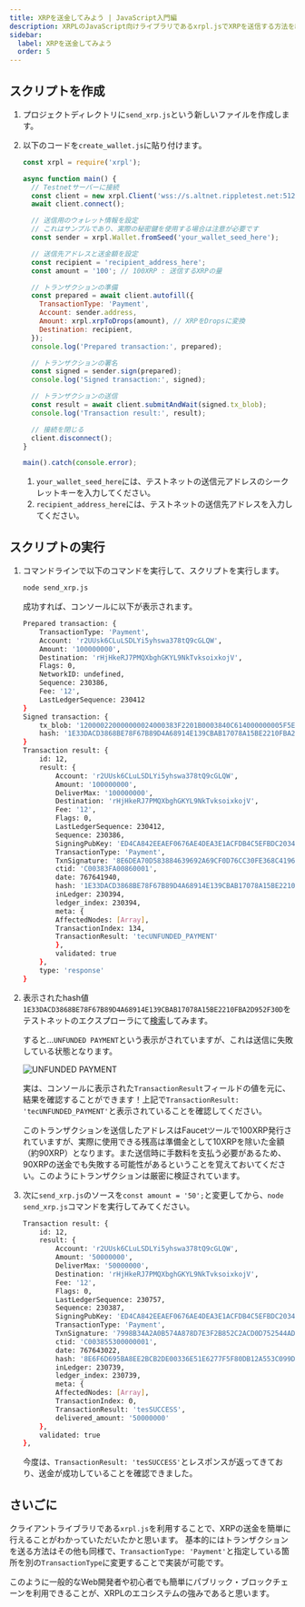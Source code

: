 ```yaml
---
title: XRPを送金してみよう | JavaScript入門編
description: XRPLのJavaScript向けライブラリであるxrpl.jsでXRPを送信する方法を紹介しています。
sidebar:
  label: XRPを送金してみよう
  order: 5
---
```



## スクリプトを作成

<Steps>

1. プロジェクトディレクトリに`send_xrp.js`という新しいファイルを作成します。
2. 以下のコードを`create_wallet.js`に貼り付けます。

   ```javascript
   const xrpl = require('xrpl');

   async function main() {
     // Testnetサーバーに接続
     const client = new xrpl.Client('wss://s.altnet.rippletest.net:51233');
     await client.connect();

     // 送信用のウォレット情報を設定
     // これはサンプルであり、実際の秘密鍵を使用する場合は注意が必要です
     const sender = xrpl.Wallet.fromSeed('your_wallet_seed_here');

     // 送信先アドレスと送金額を設定
     const recipient = 'recipient_address_here';
     const amount = '100'; // 100XRP : 送信するXRPの量

     // トランザクションの準備
     const prepared = await client.autofill({
       TransactionType: 'Payment',
       Account: sender.address,
       Amount: xrpl.xrpToDrops(amount), // XRPをDropsに変換
       Destination: recipient,
     });
     console.log('Prepared transaction:', prepared);

     // トランザクションの署名
     const signed = sender.sign(prepared);
     console.log('Signed transaction:', signed);

     // トランザクションの送信
     const result = await client.submitAndWait(signed.tx_blob);
     console.log('Transaction result:', result);

     // 接続を閉じる
     client.disconnect();
   }

   main().catch(console.error);
   ```

   1. `your_wallet_seed_here`には、テストネットの送信元アドレスのシークレットキーを入力してください。
   2. `recipient_address_here`には、テストネットの送信先アドレスを入力してください。
</Steps>

## スクリプトの実行

1. コマンドラインで以下のコマンドを実行して、スクリプトを実行します。

    ```bash
    node send_xrp.js
    ```

    成功すれば、コンソールに以下が表示されます。

    ```bash
    Prepared transaction: {
        TransactionType: 'Payment',
        Account: 'r2UUsk6CLuLSDLYi5yhswa378tQ9cGLQW',
        Amount: '100000000',
        Destination: 'rHjHkeRJ7PMQXbghGKYL9NkTvksoixkojV',
        Flags: 0,
        NetworkID: undefined,
        Sequence: 230386,
        Fee: '12',
        LastLedgerSequence: 230412
    }
    Signed transaction: {
        tx_blob: '120000220000000024000383F2201B0003840C614000000005F5E10068400000000000000C7321ED4CA842EEAEF0676AE4DEA3E1ACFDB4C5EFBDC2034091627BF4BE1EE3683C948374408E6DEA70D583884639692A69CF0D76CC30FE368C41967B87FA5E717462F1F768DFE6205A285747963F52D7A61AAB77F09A967E9459C6770543ED1CF233EF8D0481140647116D6E951B75A250510595C2E2772F56584A8314B781779BC48D6A07B5685B1D2EBE7AE0F0B7B2EF',
        hash: '1E33DACD3868BE78F67B89D4A68914E139CBAB17078A15BE2210FBA2D952F30D'
    }
    Transaction result: {
        id: 12,
        result: {
            Account: 'r2UUsk6CLuLSDLYi5yhswa378tQ9cGLQW',
            Amount: '100000000',
            DeliverMax: '100000000',
            Destination: 'rHjHkeRJ7PMQXbghGKYL9NkTvksoixkojV',
            Fee: '12',
            Flags: 0,
            LastLedgerSequence: 230412,
            Sequence: 230386,
            SigningPubKey: 'ED4CA842EEAEF0676AE4DEA3E1ACFDB4C5EFBDC2034091627BF4BE1EE3683C9483',
            TransactionType: 'Payment',
            TxnSignature: '8E6DEA70D583884639692A69CF0D76CC30FE368C41967B87FA5E717462F1F768DFE6205A285747963F52D7A61AAB77F09A967E9459C6770543ED1CF233EF8D04',
            ctid: 'C00383FA00860001',
            date: 767641940,
            hash: '1E33DACD3868BE78F67B89D4A68914E139CBAB17078A15BE2210FBA2D952F30D',
            inLedger: 230394,
            ledger_index: 230394,
            meta: {
            AffectedNodes: [Array],
            TransactionIndex: 134,
            TransactionResult: 'tecUNFUNDED_PAYMENT'
            },
            validated: true
        },
        type: 'response'
    }
    ```

2. 表示されたhash値`1E33DACD3868BE78F67B89D4A68914E139CBAB17078A15BE2210FBA2D952F30D`をテストネットのエクスプローラにて[検索](https://test.bithomp.com/explorer/1E33DACD3868BE78F67B89D4A68914E139CBAB17078A15BE2210FBA2D952F30D)してみます。
    
    すると…`UNFUNDED PAYMENT`という表示がされていますが、これは送信に失敗している状態となります。

    ![UNFUNDED PAYMENT](../../../../assets/images/basics/img-unfunded-payment.webp)

    実は、コンソールに表示された`TransactionResult`フィールドの値を元に、結果を確認することができます！上記で`TransactionResult: 'tecUNFUNDED_PAYMENT'`と表示されていることを確認してください。

    このトランザクションを送信したアドレスはFaucetツールで100XRP発行されていますが、実際に使用できる残高は準備金として10XRPを除いた金額（約90XRP）となります。また送信時に手数料を支払う必要があるため、90XRPの送金でも失敗する可能性があるということを覚えておいてください。このようにトランザクションは厳密に検証されています。

3. 次に`send_xrp.js`のソースを`const amount = '50';`と変更してから、`node send_xrp.js`コマンドを実行してみてください。

    ```bash
    Transaction result: {
        id: 12,
        result: {
            Account: 'r2UUsk6CLuLSDLYi5yhswa378tQ9cGLQW',
            Amount: '50000000',
            DeliverMax: '50000000',
            Destination: 'rHjHkeRJ7PMQXbghGKYL9NkTvksoixkojV',
            Fee: '12',
            Flags: 0,
            LastLedgerSequence: 230757,
            Sequence: 230387,
            SigningPubKey: 'ED4CA842EEAEF0676AE4DEA3E1ACFDB4C5EFBDC2034091627BF4BE1EE3683C9483',
            TransactionType: 'Payment',
            TxnSignature: '7998B34A2A0B574A878D7E3F2B852C2ACD0D752544AD77670242F9B27524949F45AF64BEFAA0296566CEAFCD6404E65347C2E8CAFA010A691B38F2736769A90A',
            ctid: 'C003855300000001',
            date: 767643022,
            hash: '8E6F6D695BA8EE2BCB2DE00336E51E6277F5F80DB12A553C099DCBB5ECB5E9C4',
            inLedger: 230739,
            ledger_index: 230739,
            meta: {
            AffectedNodes: [Array],
            TransactionIndex: 0,
            TransactionResult: 'tesSUCCESS',
            delivered_amount: '50000000'
        },
        validated: true
    },
    ```

    今度は、`TransactionResult: 'tesSUCCESS'`とレスポンスが返ってきており、送金が成功していることを確認できました。

## さいごに

クライアントライブラリである`xrpl.js`を利用することで、XRPの送金を簡単に行えることがわかっていただいたかと思います。
基本的にはトランザクションを送る方法はその他も同様で、`TransactionType: 'Payment'`と指定している箇所を別の`TransactionType`に変更することで実装が可能です。

このように一般的なWeb開発者や初心者でも簡単にパブリック・ブロックチェーンを利用できることが、XRPLのエコシステムの強みであると思います。